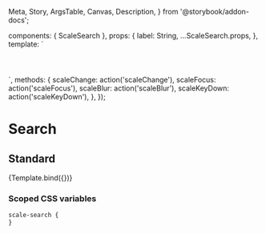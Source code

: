   Meta,
  Story,
  ArgsTable,
  Canvas,
  Description,
} from '@storybook/addon-docs';

<Meta title="Components/Search" component={ScaleSearch} argTypes={{}} />

  components: { ScaleSearch },
  props: {
    label: String,
    ...ScaleSearch.props,
  },
  template: `
  <div style="padding: 20px 0 20px 0;">
    <scale-search
      :name="name"
      :label="label"
      :invalid="invalid"
      :max-length="maxLength"
      :min-length="minLength"
      :placeholder="placeholder"
      :disabled="disabled"
      :required="required"
      :value="value"
      :aria-detailed-id="ariaDetailedId"
      :input-id="inputId"
      :input-autofocus="inputAutofocus"
      :input-autocomplete="inputAutocomplete"
      :experimental-controlled="experimentalControlled"
      :hide-label-visually="hideLabelVisually"
      @scaleChange="scaleChange"
      @scaleFocus="scaleFocus"
      @scaleBlur="scaleBlur"
      @scaleKeyDown="scaleKeyDown"
    ></scale-search>
    </div>
  `,
  methods: {
    scaleChange: action('scaleChange'),
    scaleFocus: action('scaleFocus'),
    scaleBlur: action('scaleBlur'),
    scaleKeyDown: action('scaleKeyDown'),
  },
});

# Search

## Standard

<Canvas withSource="none">
  <Story
    name="Standard"
    args={{
      label: 'Search',
    }}
  >
    {Template.bind({})}
  </Story>
</Canvas>

<ArgsTable story="Standard" />

### Scoped CSS variables

```css
scale-search {
}
```
